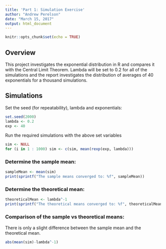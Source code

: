 ```yaml
---
title: 'Part 1: Simulation Exercise'
author: "Andrew Perelson"
date: "March 15, 2017"
output: html_document
---
```


```r
knitr::opts_chunk$set(echo = TRUE)
```

## Overview

This project investigates the exponential distribution in R and compares it with the Central Limit Theorem. Lambda will be set to 0.2 for all of the simulations and the report investigates the distribution of averages of 40 exponentials for a thousand simulations.

## Simulations

Set the seed (for repeatability), lambda and exponentials:

```r
set.seed(2000)
lambda <- 0.2
exp <- 40
```

Run the required simulations with the above set variables

```r
sim <- NULL
for (i in 1 : 1000) sim <- c(sim, mean(rexp(exp, lambda)))
```

### Determine the sample mean:

```r
sampleMean <- mean(sim)
print(sprintf("The sample means converged to: %f", sampleMean))
```

### Determine the theoretical mean:

```r
theoreticalMean <- lambda^-1
print(sprintf("The theoretical means converged to: %f", theoreticalMean))
```

### Comparison of the sample vs theoretical means:
There is only a slight difference between the sample mean and the theoretical mean.

```r
abs(mean(sim)-lambda^-1)
```